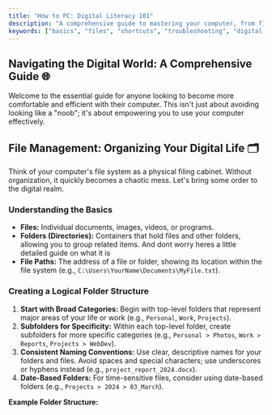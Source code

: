```yaml
---
title: "How to PC: Digital Literacy 101"
description: "A comprehensive guide to mastering your computer, from file management to troubleshooting."
keywords: ["basics", "files", "shortcuts", "troubleshooting", "digital literacy", "computer skills"]
---
```


## Navigating the Digital World: A Comprehensive Guide 🌐

Welcome to the essential guide for anyone looking to become more comfortable and efficient with their computer. This isn't just about avoiding looking like a "noob"; it's about empowering you to use your computer effectively.

## File Management: Organizing Your Digital Life 🗂️

Think of your computer's file system as a physical filing cabinet. Without organization, it quickly becomes a chaotic mess. Let's bring some order to the digital realm.

### Understanding the Basics

- **Files:** Individual documents, images, videos, or programs.
- **Folders (Directories):** Containers that hold files and other folders, allowing you to group related items. And dont worry heres a little detailed guide on what it is
- **File Paths:** The address of a file or folder, showing its location within the file system (e.g., `C:\Users\YourName\Documents\MyFile.txt`).

### Creating a Logical Folder Structure

1.  **Start with Broad Categories:** Begin with top-level folders that represent major areas of your life or work (e.g., `Personal`, `Work`, `Projects`).
2.  **Subfolders for Specificity:** Within each top-level folder, create subfolders for more specific categories (e.g., `Personal > Photos`, `Work > Reports`, `Projects > WebDev`).
3.  **Consistent Naming Conventions:** Use clear, descriptive names for your folders and files. Avoid spaces and special characters; use underscores or hyphens instead (e.g., `project_report_2024.docx`).
4.  **Date-Based Folders:** For time-sensitive files, consider using date-based folders (e.g., `Projects > 2024 > 03_March`).

**Example Folder Structure:**